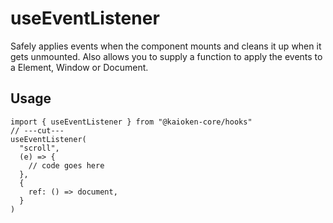 # useEventListener

Safely applies events when the component mounts and cleans it up when it gets unmounted.
Also allows you to supply a function to apply the events to a Element, Window or Document.

## Usage

```tsx twoslash
import { useEventListener } from "@kaioken-core/hooks"
// ---cut---
useEventListener(
  "scroll",
  (e) => {
    // code goes here
  },
  {
    ref: () => document,
  }
)
```
